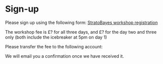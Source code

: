 # Sign-up

Please sign up using the following form: [StratoBayes workshop registration](https://docs.google.com/forms/d/e/1FAIpQLSdWItzkHWuQeai-I6QGSJ2huJTuRuhE5zmxF4BX9n2Cahjsig/viewform )

The workshop fee is £? for all three days, and £? for the day two and three only (both include the icebreaker at 5pm on day 1)

Please transfer the fee to the following account:

We will email you a confirmation once we have received it. 
